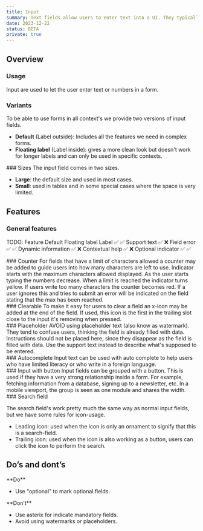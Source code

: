 ```yaml
---
title: Input
summary: Text fields allow users to enter text into a UI. They typically appear in forms and dialogs.
date: 2023-12-22
status: BETA
private: true
---
```


## Overview 

### Usage
Input are used to let the user enter text or numbers in a form. 

<Spacer size="medium" decorated />

### Variants
To be able to use forms in all context's we provide two versions of input fields.

- **Default** (Label outside): Includes all the features we need in complex forms.
- **Floating label**  (Label inside): gives a more clean look but doesn't work for longer labels and can only be used in specific contexts.

<Grid columns="2">
    <Figma node="606-10125" caption="Default variant." />
    <Figma node="606-10127" caption="Floating label variant." />
</Grid>


<Spacer size="medium" decorated />

<Grid columns="2">
<div>
### Sizes
The input field comes in two sizes.

- **Large**: the default size and used in most cases.
- **Small**: used in tables and in some special cases where the space is very limited.
</div>
<Figma node="606-10448" caption="Large and small size." />
</Grid>

<Spacer size="medium" decorated />

## Features

### General features

TODO:
Feature	Default	Floating label
Label	✅	✅
Support text	✅	❌
Field error	✅	✅
Dynamic information	✅	❌
Contextual help	✅	❌
Optional indicator	✅	✅

<Grid columns="2">

<div>
### Counter
For fields that have a limit of characters allowed a counter may be added to guide users into how many characters are left to use. Indicator starts with the maximum characters allowed displayed. As the user starts typing the numbers decrease. When a limit is reached the indicator turns yellow. If users write too many characters the counter becomes red. If a user ignores this and tries to submit an error will be indicated on the field stating that the max has been reached.
</div>

<Figma node="607-10627" />
</Grid>

<Grid columns="2">
<div>
### Clearable
To make it easy for users to clear a field an x-icon may be added at the end of the field. If used, this icon is the first in the trailing slot close to the input it's removing when pressed.
</div>
<Figma node="607-10706" caption="Label support text visible." />
</Grid>

<Grid columns="2">
<div>
### Placeholder
AVOID using placeholder text (also know as watermark). They tend to confuse users, thinking the field is already filled with data. Instructions should not be placed here, since they disappear as the field is filled with data. Use the support text instead to describe what's supposed to be entered.
</div>
<Figma node="609-10726" caption="Field instruction visible." />
</Grid>

<Grid columns="2">
<div>
### Autocomplete
Input text can be used with auto complete to help users who have limited literacy or who write in a foreign language.
</div>
<Figma node="768-6848" caption="Field error" />
</Grid>

<Grid columns="2">
<div>
### Input with button
Input fields can be grouped with a button. This is used if they have a very strong relationship inside a form. For example, fetching information from a database, signing up to a newsletter, etc. In a mobile viewport, the group is seen as one module and shares the width.
</div>
<Figma node="609-10804" caption="Field counter" />
</Grid>

<Grid columns="2">
<div>
### Search field

The search field's work pretty much the same way as normal input fields, but we have some rules for icon-usage.
- Leading icon: used when the icon is only an ornament to signify that this is a search-field. 
- Trailing icon: used when the icon is also working as a button, users can click the icon to perform the search.
</div>

<Figma node="619-6291" caption="Example on dynamic information" />
</Grid>

<Spacer size="medium" decorated />

## Do’s and dont’s

<Grid columns="2">
<Column>
**Do**

- Use "optional" to mark optional fields.
</Column>

<Column>
**Don’t**

- Use asterix for indicate mandatory fields.
- Avoid using watermarks or placeholders. 
</Column>
</Grid>

<Grid columns="2">
    <Do><Figma node="647-6126" /></Do>
    <Dont><Figma node="647-6129" /></Dont>
    <Dont><Figma node="619-6615" /></Dont>
</Grid>